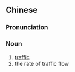 {{also|车流}}
==Chinese==
{{zh-forms|s=车流}}

===Pronunciation===
{{zh-pron
|m=chēliú
|cat=n
}}

===Noun===
{{zh-noun}}

# [[traffic]]
# the rate of traffic flow